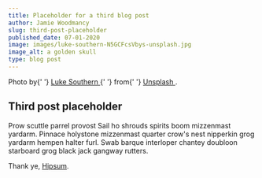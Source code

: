 ```yaml
---
title: Placeholder for a third blog post
author: Jamie Woodmancy
slug: third-post-placeholder
published_date: 07-01-2020
image: images/luke-southern-N5GCFcsVbys-unsplash.jpg
image_alt: a golden skull
type: blog post
---
```


<span className='caption'>
  Photo by{' '}
  <a
    href='https://unsplash.com/@lukesouthern'
    rel='noopener noreferrer'
    target='_blank'
  >
    Luke Southern
  </a>{' '}
  from{' '}
  <a href='https://unsplash.com' target='_blank' rel='noopener noreferrer'>
    Unsplash
  </a>
  .
</span>

## Third post placeholder

Prow scuttle parrel provost Sail ho shrouds spirits boom mizzenmast yardarm. Pinnace holystone mizzenmast quarter crow's nest nipperkin grog yardarm hempen halter furl. Swab barque interloper chantey doubloon starboard grog black jack gangway rutters.

Thank ye, <a href="https://pirateipsum.me" rel="noopener noreferrer" target="\_blank"> Hipsum</a>.
